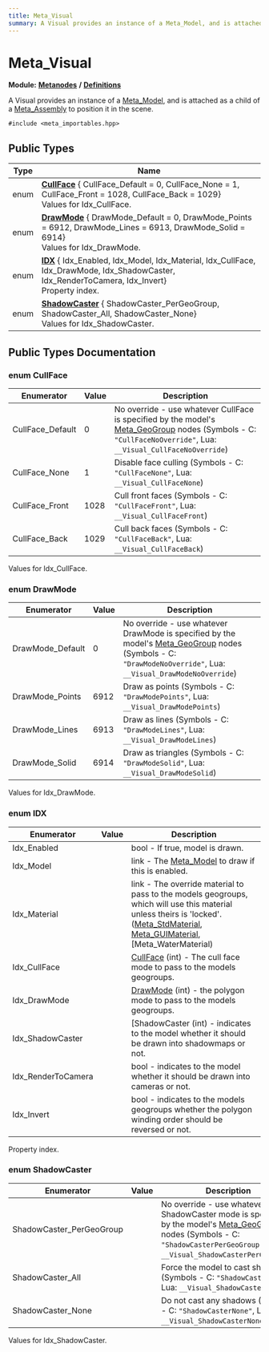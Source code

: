 ```yaml
---
title: Meta_Visual
summary: A Visual provides an instance of a Meta_Model, and is attached as a child of a Meta_Assembly to position it in the scene. 
---
```


# Meta_Visual

**Module:** **[Metanodes](../../modules/metanodes/index.mdx)** **/** **[Definitions](../../modules/metanodes/definitions.mdx)**

A Visual provides an instance of a [Meta_Model](../metanodes/meta-model.mdx), and is attached as a child of a [Meta_Assembly](../metanodes/meta-assembly.mdx) to position it in the scene. 

`#include <meta_importables.hpp>`

## Public Types

| Type           | Name           |
| -------------- | -------------- |
| enum| **[CullFace](#enum-cullface)** { CullFace_Default = 0, CullFace_None = 1, CullFace_Front = 1028, CullFace_Back = 1029}<br />Values for Idx_CullFace.  |
| enum| **[DrawMode](#enum-drawmode)** { DrawMode_Default = 0, DrawMode_Points = 6912, DrawMode_Lines = 6913, DrawMode_Solid = 6914}<br />Values for Idx_DrawMode.  |
| enum| **[IDX](#enum-idx)** { Idx_Enabled, Idx_Model, Idx_Material, Idx_CullFace, Idx_DrawMode, Idx_ShadowCaster, Idx_RenderToCamera, Idx_Invert}<br />Property index.  |
| enum| **[ShadowCaster](#enum-shadowcaster)** { ShadowCaster_PerGeoGroup, ShadowCaster_All, ShadowCaster_None}<br />Values for Idx_ShadowCaster.  |

## Public Types Documentation

### enum CullFace

| Enumerator | Value | Description |
| ---------- | ----- | ----------- |
| CullFace_Default | 0| No override - use whatever CullFace is specified by the model's [Meta_GeoGroup](../metanodes/meta-geo-group.mdx) nodes (Symbols - C: `"CullFaceNoOverride"`, Lua: `__Visual_CullFaceNoOverride`)   |
| CullFace_None | 1| Disable face culling (Symbols - C: `"CullFaceNone"`, Lua: `__Visual_CullFaceNone`)   |
| CullFace_Front | 1028| Cull front faces (Symbols - C: `"CullFaceFront"`, Lua: `__Visual_CullFaceFront`)   |
| CullFace_Back | 1029| Cull back faces (Symbols - C: `"CullFaceBack"`, Lua: `__Visual_CullFaceBack`)   |

Values for Idx_CullFace. 

### enum DrawMode

| Enumerator | Value | Description |
| ---------- | ----- | ----------- |
| DrawMode_Default | 0| No override - use whatever DrawMode is specified by the model's [Meta_GeoGroup](../metanodes/meta-geo-group.mdx) nodes (Symbols - C: `"DrawModeNoOverride"`, Lua: `__Visual_DrawModeNoOverride`)   |
| DrawMode_Points | 6912| Draw as points (Symbols - C: `"DrawModePoints"`, Lua: `__Visual_DrawModePoints`)   |
| DrawMode_Lines | 6913| Draw as lines (Symbols - C: `"DrawModeLines"`, Lua: `__Visual_DrawModeLines`)   |
| DrawMode_Solid | 6914| Draw as triangles (Symbols - C: `"DrawModeSolid"`, Lua: `__Visual_DrawModeSolid`)   |

Values for Idx_DrawMode. 

### enum IDX

| Enumerator | Value | Description |
| ---------- | ----- | ----------- |
| Idx_Enabled | | bool - If true, model is drawn.   |
| Idx_Model | | link - The [Meta_Model](../metanodes/meta-model.mdx) to draw if this is enabled.   |
| Idx_Material | | link - The override material to pass to the models geogroups, which will use this material unless theirs is 'locked'. ([Meta_StdMaterial](../metanodes/meta-std-material.mdx), [Meta_GUIMaterial](../metanodes/meta-gui-material.mdx), [Meta_WaterMaterial)   |
| Idx_CullFace | | [CullFace](../metanodes/meta-visual.mdx#enum-cullface) (int) - The cull face mode to pass to the models geogroups.   |
| Idx_DrawMode | | [DrawMode](../metanodes/meta-visual.mdx#enum-drawmode) (int) - the polygon mode to pass to the models geogroups.   |
| Idx_ShadowCaster | | [ShadowCaster (int) - indicates to the model whether it should be drawn into shadowmaps or not.   |
| Idx_RenderToCamera | | bool - indicates to the model whether it should be drawn into cameras or not.   |
| Idx_Invert | | bool - indicates to the models geogroups whether the polygon winding order should be reversed or not.   |

Property index. 

### enum ShadowCaster

| Enumerator | Value | Description |
| ---------- | ----- | ----------- |
| ShadowCaster_PerGeoGroup | | No override - use whatever ShadowCaster mode is specified by the model's [Meta_GeoGroup](../metanodes/meta-geo-group.mdx) nodes (Symbols - C: `"ShadowCasterPerGeoGroup"`, Lua: `__Visual_ShadowCasterPerGeoGroup`)   |
| ShadowCaster_All | | Force the model to cast shadows (Symbols - C: `"ShadowCasterAll"`, Lua: `__Visual_ShadowCasterAll`)   |
| ShadowCaster_None | | Do not cast any shadows (Symbols - C: `"ShadowCasterNone"`, Lua: `__Visual_ShadowCasterNone`)   |

Values for Idx_ShadowCaster. 
